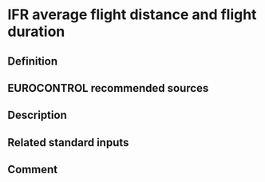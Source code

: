 # IFR average flight distance and flight duration

## Definition

## EUROCONTROL recommended sources

## Description

## Related standard inputs

## Comment

